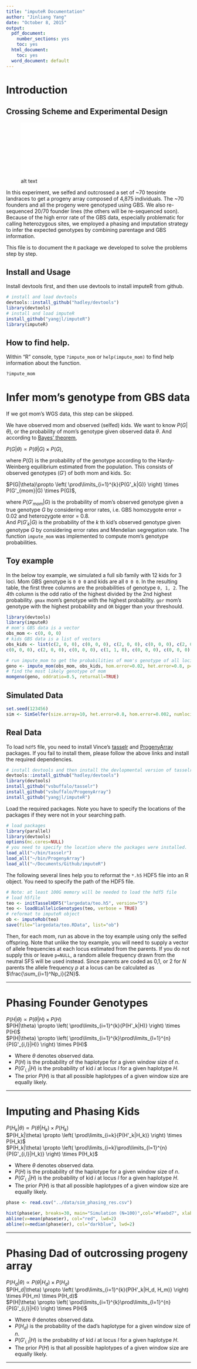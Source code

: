```yaml
---
title: "imputeR Documentation"
author: "Jinliang Yang"
date: "October 8, 2015"
output:
  pdf_document:
    number_sections: yes
    toc: yes
  html_document:
    toc: yes
  word_document: default
---
```


\newpage

# Introduction

## Crossing Scheme and Experimental Design

![alt text](scheme.pdf)

In this experiment, we selfed and outcrossed a set of ~70 teosinte landraces to get a progeny array composed of 4,875 individuals. The ~70 founders and all the progeny were genotyped using GBS. We also re-sequenced 20/70 founder lines (the others will be re-sequenced soon). Because of the high error rate of the GBS data, especially problematic for calling heterozygous sites, we employed a phasing and imputation strategy to infer the expected genotypes by combining parentage and GBS information.

This file is to document the `R` package we developed to solve the problems step by step.

## Install and Usage

Install devtools first, and then use devtools to install imputeR from github.

```r
# install and load devtools
devtools::install_github("hadley/devtools")
library(devtools)
# install and load imputeR
install_github("yangjl/imputeR")
library(imputeR)
```

## How to find help.
Within "R" console, type `?impute_mom` or `help(impute_mom)` to find help information about the function.

```r
?impute_mom
```

# Infer mom's genotype from GBS data

If we got mom's WGS data, this step can be skipped.

We have observed mom and observed (selfed) kids.  We want to know $P(G|\theta)$, or the probability of  mom's genotype given observed data $\theta$. And according to [Bayes' theorem](https://en.wikipedia.org/wiki/Bayes%27_theorem), 

$P(G|\theta) \propto P(\theta|G) \times P(G)$,   

where $P(G)$ is the probability of the genotype according to the Hardy-Weinberg equilibrium estimated from the population.
This consists of observed genotypes ($G'$) of both mom and kids. So:

$P(G|\theta)\propto \left( \prod\limits_{i=1}^{k}{P(G'_k|G)} \right) \times P(G'_{mom}|G) \times P(G)$,  

where $P(G'_{mom}|G)$ is the probability of mom's observed genotype given a true genotype $G$ by considering error rates, i.e. GBS homozygote error = 0.02 and heterozygote error = 0.8.  
And $P(G'_{k}|G)$ is the probability of the $k$ th kid’s observed genotype given genotype $G$ by considering error rates and Mendelian segregation rate. The function `impute_mom` was implemented to compute mom's genotype probabilities.

## Toy example
In the below toy example, we simulated a full sib family with 12 kids for 3 loci. Mom GBS genotype is `0 0 0` and kids are all `0 0 0`. In the resulting table, the first three columns are the probabilities of genotype `0, 1, 2`. The 4th column is the odd ratio of the highest divided by the 2nd highest probability. `gmax` mom's genotype with the highest probability. `gor` mom's genotype with the highest probability and `OR` bigger than your threshould.

```r
library(devtools)
library(imputeR)
# mom's GBS data is a vector
obs_mom <- c(0, 0, 0)
# kids GBS data is a list of vectors
obs_kids <- list(c(2, 0, 0), c(0, 0, 0), c(2, 0, 0), c(0, 0, 0), c(2, 0, 0), c(1, 0, 0),
c(0, 0, 0), c(2, 0, 0), c(0, 0, 0), c(1, 1, 0), c(0, 0, 0), c(0, 0, 0))

# run impute_mom to get the probabilities of mom's genotype of all loci
geno <- impute_mom(obs_mom, obs_kids, hom.error=0.02, het.error=0.8, p=NULL)
# find the most likely genotype of mom
momgeno(geno, oddratio=0.5, returnall=TRUE)
```

## Simulated Data

```r
set.seed(123456)
sim <- SimSelfer(size.array=10, het.error=0.8, hom.error=0.002, numloci=100, rec=1.2, imiss=0.3)
```

## Real Data

To load `hdf5` file, you need to install Vince's [tasselr](https://github.com/vsbuffalo/tasselr) and [ProgenyArray](https://github.com/vsbuffalo/ProgenyArray) packages. If you fail to install them, please follow the above links and install the required dependencies. 
```r
# install devtools and then install the devlopmental version of tasselr and ProgenyArray using devtools. 
devtools::install_github("hadley/devtools")
library(devtools) 
install_github("vsbuffalo/tasselr") 
install_github("vsbuffalo/ProgenyArray")
install_github("yangjl/imputeR")
```

Load the required packages. Note you have to specify the locations of the packages if they were not in your searching path.
```r
# load packages
library(parallel)
library(devtools)
options(mc.cores=NULL)
# you need to specify the location where the packages were installed. 
load_all("~/bin/tasselr")
load_all("~/bin/ProgenyArray")
load_all("~/Documents/Github/imputeR")
```

The following several lines help you to reformat the `*.h5` HDF5 file into an R object. You need to specify the path of the HDF5 file.

```r
# Note: at least 100G memory will be needed to load the hdf5 file
# load h5file
teo <- initTasselHDF5("largedata/teo.h5", version="5")
teo <- loadBiallelicGenotypes(teo, verbose = TRUE)
# reformat to imputeR object
ob <- imputeRob(teo)
save(file="largedata/teo.RData", list="ob")  
```

Then, for each mom, run as above in the toy example using only the selfed offspring. Note that unlike the toy example, you will need to supply a vector of allele frequencies at each locus estimated from the parents. If you do not supply this or leave `p=NULL`, a random allele frequency drawn from the neutral SFS will be used instead.  Since parents are coded as 0,1, or 2 for $N$ parents the allele frequency $p$ at a locus can be calculated as $\frac{\sum_{i=1}^Np_i}{2N}$.

----------


# Phasing Founder Genotypes  
$P(H|\theta) \propto P(\theta|H) \times P(H)$   
$P(H|\theta) \propto \left( \prod\limits_{i=1}^{k}{P(H'_k|H)} \right) \times P(H)$  
$P(H|\theta) \propto \left( \prod\limits_{i=1}^{k}\prod\limits_{l=1}^{n}{P(G'_{i,l}|H)} \right) \times P(H)$

- Where $\theta$ denotes observed data.
- $P(H)$ is the probability of the haplotype for a given window size of $n$.
- $P(G'_{i,l}|H)$ is the probability of kid $i$ at locus $l$ for a given haplotype $H$.
- The prior $P(H)$ is that all possible haplotypes of a given window size are equally likely.


----------

# Imputing and Phasing Kids  
$P(H_k|\theta) \propto P(\theta|H_k) \times P(H_k)$   
$P(H_k|\theta) \propto \left( \prod\limits_{i=k}{P(H'_k|H_k)} \right) \times P(H_k)$  
$P(H_k|\theta) \propto \left( \prod\limits_{i=k}\prod\limits_{l=1}^{n}{P(G'_{i,l}|H_k)} \right) \times P(H_k)$

- Where $\theta$ denotes observed data.
- $P(H)$ is the probability of the haplotype for a given window size of $n$.
- $P(G'_{i,l}|H)$ is the probability of kid $i$ at locus $l$ for a given haplotype $H$.
- The prior $P(H)$ is that all possible haplotypes of a given window size are equally likely.

```r
phase <- read.csv("../data/sim_phasing_res.csv")

hist(phase$er, breaks=30, main="Simulation (N=100)",col="#faebd7", xlab="Phasing Error Rate")
abline(v=mean(phase$er), col="red", lwd=2)
abline(v=median(phase$er), col="darkblue", lwd=2)
```

----------

# Phasing Dad of outcrossing progeny array  
$P(H_d|\theta) \propto P(\theta|H_d) \times P(H_d)$   
$P(H_d|\theta) \propto \left( \prod\limits_{i=1}^{k}{P(H'_k|H_d, H_m)} \right) \times P(H_m) \times P(H_d)$  
$P(H|\theta) \propto \left( \prod\limits_{i=1}^{k}\prod\limits_{l=1}^{n}{P(G'_{i,l}|H)} \right) \times P(H)$

- Where $\theta$ denotes observed data.
- $P(H_d)$ is the probability of the dad's haplotype for a given window size of $n$.
- $P(G'_{i,l}|H)$ is the probability of kid $i$ at locus $l$ for a given haplotype $H$.
- The prior $P(H)$ is that all possible haplotypes of a given window size are equally likely.


----------
